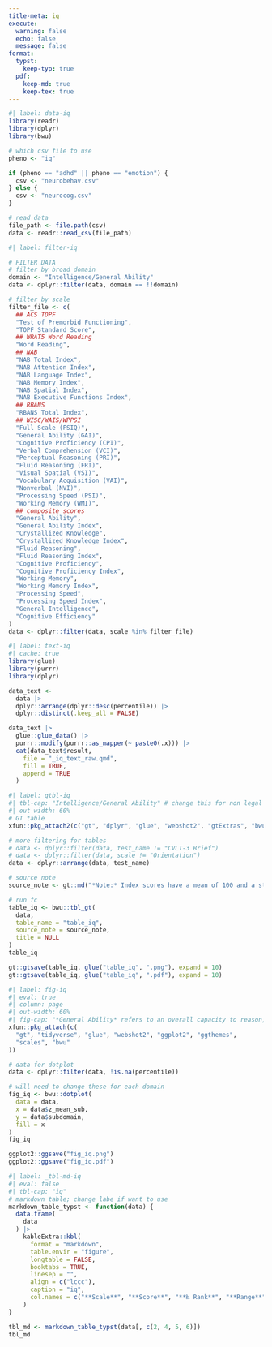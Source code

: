 ```yaml
---
title-meta: iq
execute:
  warning: false
  echo: false
  message: false
format:
  typst:
    keep-typ: true
  pdf:
    keep-md: true
    keep-tex: true
---
```


<!-- ### General Cognitive Ability -->

```r
#| label: data-iq
library(readr)
library(dplyr)
library(bwu)

# which csv file to use
pheno <- "iq"

if (pheno == "adhd" || pheno == "emotion") {
  csv <- "neurobehav.csv"
} else {
  csv <- "neurocog.csv"
}

# read data
file_path <- file.path(csv)
data <- readr::read_csv(file_path)
```

```r
#| label: filter-iq

# FILTER DATA
# filter by broad domain
domain <- "Intelligence/General Ability"
data <- dplyr::filter(data, domain == !!domain)

# filter by scale
filter_file <- c(
  ## ACS TOPF
  "Test of Premorbid Functioning",
  "TOPF Standard Score",
  ## WRAT5 Word Reading
  "Word Reading",
  ## NAB
  "NAB Total Index",
  "NAB Attention Index",
  "NAB Language Index",
  "NAB Memory Index",
  "NAB Spatial Index",
  "NAB Executive Functions Index",
  ## RBANS
  "RBANS Total Index",
  ## WISC/WAIS/WPPSI
  "Full Scale (FSIQ)",
  "General Ability (GAI)",
  "Cognitive Proficiency (CPI)",
  "Verbal Comprehension (VCI)",
  "Perceptual Reasoning (PRI)",
  "Fluid Reasoning (FRI)",
  "Visual Spatial (VSI)",
  "Vocabulary Acquisition (VAI)",
  "Nonverbal (NVI)",
  "Processing Speed (PSI)",
  "Working Memory (WMI)",
  ## composite scores
  "General Ability",
  "General Ability Index",
  "Crystallized Knowledge",
  "Crystallized Knowledge Index",
  "Fluid Reasoning",
  "Fluid Reasoning Index",
  "Cognitive Proficiency",
  "Cognitive Proficiency Index",
  "Working Memory",
  "Working Memory Index",
  "Processing Speed",
  "Processing Speed Index",
  "General Intelligence",
  "Cognitive Efficiency"
)
data <- dplyr::filter(data, scale %in% filter_file)

```

```r
#| label: text-iq
#| cache: true
library(glue)
library(purrr)
library(dplyr)

data_text <-
  data |>
  dplyr::arrange(dplyr::desc(percentile)) |>
  dplyr::distinct(.keep_all = FALSE)

data_text |>
  glue::glue_data() |>
  purrr::modify(purrr::as_mapper(~ paste0(.x))) |>
  cat(data_text$result,
    file = "_iq_text_raw.qmd",
    fill = TRUE,
    append = TRUE
  )
```

```r
#| label: qtbl-iq
#| tbl-cap: "Intelligence/General Ability" # change this for non legal
#| out-width: 60%
# GT table
xfun::pkg_attach2(c("gt", "dplyr", "glue", "webshot2", "gtExtras", "bwu"))

# more filtering for tables
# data <- dplyr::filter(data, test_name != "CVLT-3 Brief")
# data <- dplyr::filter(data, scale != "Orientation")
data <- dplyr::arrange(data, test_name)

# source note
source_note <- gt::md("*Note:* Index scores have a mean of 100 and a standard deviation of 15.")

# run fc
table_iq <- bwu::tbl_gt(
  data,
  table_name = "table_iq",
  source_note = source_note,
  title = NULL
)
table_iq

gt::gtsave(table_iq, glue("table_iq", ".png"), expand = 10)
gt::gtsave(table_iq, glue("table_iq", ".pdf"), expand = 10)

```

```{=typst}
<qtbl-iq>
#figure([#image("table_iq.png", width: 60%)],
  caption: [
    General Cognitive Ability
  ],
  kind: "qtbl",
  supplement: [Table],
)
```

```r
#| label: fig-iq
#| eval: true
#| column: page
#| out-width: 60%
#| fig-cap: "*General Ability* refers to an overall capacity to reason, to solve problems, and to learn useful information. *Crystallized Knowledge* refers to the ability to learn and use language to reason and understand how the world works. *Fluid Reasoning* refers to the ability to use logical reasoning to figure things out without being told exactly how things work, analyze and solve novel problems, identify patterns and relationships that underpin these problems, and apply logic."
xfun::pkg_attach(c(
  "gt", "tidyverse", "glue", "webshot2", "ggplot2", "ggthemes",
  "scales", "bwu"
))

# data for dotplot
data <- dplyr::filter(data, !is.na(percentile))

# will need to change these for each domain
fig_iq <- bwu::dotplot(
  data = data,
  x = data$z_mean_sub,
  y = data$subdomain,
  fill = x
)
fig_iq

ggplot2::ggsave("fig_iq.png")
ggplot2::ggsave("fig_iq.pdf")

```

```r
#| label: _tbl-md-iq
#| eval: false
#| tbl-cap: "iq"
# markdown table; change labe if want to use
markdown_table_typst <- function(data) {
  data.frame(
    data
  ) |>
    kableExtra::kbl(
      format = "markdown",
      table.envir = "figure",
      longtable = FALSE,
      booktabs = TRUE,
      linesep = "",
      align = c("lccc"),
      caption = "iq",
      col.names = c("**Scale**", "**Score**", "**‰ Rank**", "**Range**")
    )
}

tbl_md <- markdown_table_typst(data[, c(2, 4, 5, 6)])
tbl_md
```
